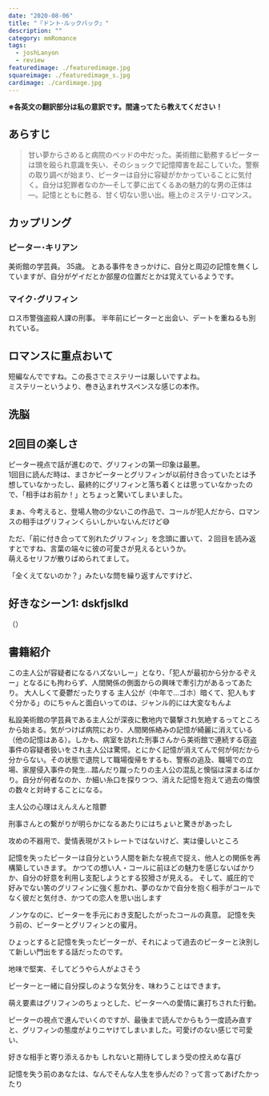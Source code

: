 ```yaml
---
date: "2020-08-06"
title: "『ドント･ルックバック』"
description: ""
category: mmRomance
tags:
  - joshLanyon
  - review
featuredimage: ./featuredimage.jpg
squareimage: ./featuredimage_s.jpg
cardimage: ./cardimage.jpg
---
```





**※各英文の翻訳部分は私の意訳です。間違ってたら教えてください！**

## あらすじ

<Blockquote srcName="ドント･ルックバック" srcURL="https://amzn.to/31gcSaS">
甘い夢からさめると病院のベッドの中だった。美術館に勤務するピーターは頭を殴られ意識を失い、そのショックで記憶障害を起こしていた。警察の取り調べが始まり、ピーターは自分に容疑がかかっていることに気付く。自分は犯罪者なのか―そして夢に出てくるあの魅力的な男の正体は―。記憶とともに甦る、甘く切ない思い出。極上のミステリ･ロマンス。
</Blockquote>

## カップリング

### ピーター･キリアン

美術館の学芸員。
35歳。
とある事件をきっかけに、自分と周辺の記憶を無くしていますが、自分がゲイだとか部屋の位置だとかは覚えているようです。

### マイク･グリフィン

ロス市警強盗殺人課の刑事。
半年前にピーターと出会い、デートを重ねるも別れている。

## ロマンスに重点おいて

短編なんでですね。この長さでミステリーは厳しいですよね。  
ミステリーというより、巻き込まれサスペンスな感じの本作。

## 洗脳

## 2回目の楽しさ

ピーター視点で話が進むので、グリフィンの第一印象は最悪。  
1回目に読んだ時は、まさかピーターとグリフィンが以前付き合っていたとは予想していなかったし、最終的にグリフィンと落ち着くとは思っていなかったので、「相手はお前か！」とちょっと驚いてしまいました。

まぁ、今考えると、登場人物の少ないこの作品で、コールが犯人だから、ロマンスの相手はグリフィンくらいしかいないんだけど😅

ただ、「前に付き合ってて別れたグリフィン」を念頭に置いて、２回目を読み返すとですね、言葉の端々に彼の可愛さが見えるというか。  
萌えるセリフが散りばめられてまして。

「全くえてないのか？」みたいな問を繰り返すんですけど、

## 好きなシーン1: dskfjslkd

<Blockquote srcName="Don't Look Back" srcURL="https://amzn.to/3gpPq1d" book>
</Blockquote>

<p className="translation">（）</p>

## 書籍紹介

<Amazon book="dontLookBack" />


この主人公が容疑者になるハズないしー」となり、「犯人が最初から分かるぞえー」となるにも拘わらず、人間関係の側面からの興味で牽引力があるってあたり。
大人しくて憂鬱だったりする
主人公が（中年で…ゴホ）暗くて、犯人もすぐ分かる」のにちゃんと面白いってのは、ジャンル的には大変なもんよ

私設美術館の学芸員である主人公が深夜に敷地内で襲撃され気絶するってところから始まる。気がつけば病院におり、人間関係絡みの記憶が綺麗に消えている（他の記憶はある）。しかも、病室を訪れた刑事さんから美術館で連続する窃盗事件の容疑者扱いをされ主人公は驚愕。とにかく記憶が消えてんで何が何だから分からない。その状態で退院して職場復帰をするも、警察の追及、職場での立場、家屋侵入事件の発生…踏んだり蹴ったりの主人公の混乱と懊悩は深まるばかり。自分が何者なのか、か細い糸口を探りつつ、消えた記憶を抱えて過去の悔恨の数々と対峙することになる。

主人公の心理はえんえんと陰鬱

刑事さんとの繋がりが明らかになるあたりにはちょいと驚きがあったし

攻めの不器用で、愛情表現がストレートではないけど、実は優しいところ

記憶を失ったピーターは自分という人間を新たな視点で捉え、他人との関係を再構築していきます。
かつての想い人・コールに前ほどの魅力を感じないばかりか、自分の好意を利用し支配しようとする狡猾さが見える。
そして、威圧的で好みでない筈のグリフィンに強く惹かれ、夢のなかで自分を抱く相手がコールでなく彼だと気付き、かつての恋人を思い出します

ノンケなのに、ピーターを手元におき支配したがったコールの真意。
記憶を失う前の、ピーターとグリフィンとの蜜月。

ひょっとすると記憶を失ったピーターが、それによって過去のピーターと決別して新しい門出をする話だったのです。

地味で堅実、そしてどうやら人がよさそう

ピーターと一緒に自分探しのような気分を、味わうことはできます。

萌え要素はグリフィンのちょっとした、ピーターへの愛情に裏打ちされた行動。

ピーターの視点で進んでいくのですが、最後まで読んでからもう一度読み直すと、グリフィンの態度がよりニヤけてしまいました。可愛げのない感じで可愛い、

好きな相手と寄り添えるかも
しれないと期待してしまう受の控えめな喜び

記憶を失う前のあなたは、なんでそんな人生を歩んだの？って言ってあげたかったり
